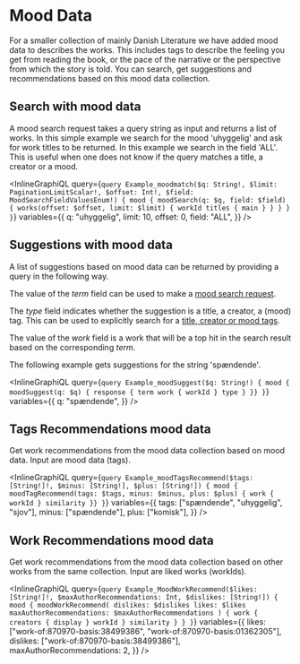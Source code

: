# Mood Data

For a smaller collection of mainly Danish Literature we have added mood data to describes the works.
This includes tags to describe the feeling you get from reading the book, or the pace of the narrative or the perspective from which the story is told.
You can search, get suggestions and recommendations based on this mood data collection.

## Search with mood data

A mood search request takes a query string as input and returns a list of works.
In this simple example we search for the mood 'uhyggelig' and ask for work titles to be returned.
In this example we search in the field 'ALL'.
This is useful when one does not know if the query matches a title, a creator or a mood.

<InlineGraphiQL
  query={`query Example_moodmatch($q: String!, $limit: PaginationLimitScalar!, $offset: Int!, $field: MoodSearchFieldValuesEnum!) {
  mood {
  	moodSearch(q: $q, field: $field) {
    works(offset: $offset, limit: $limit) {
      workId
      titles {
        main
      }
    }
  }
  }
}`}
  variables={{
    q: "uhyggelig",
    limit: 10,
    offset: 0,
    field: "ALL",
  }}
/>

## Suggestions with mood data

A list of suggestions based on mood data can be returned by providing a query in the following way.

The value of the _term_ field
can be used to make a [mood search request](#Search-with-mood-data).

The _type_ field indicates whether
the suggestion is a title, a creator, a (mood) tag.
This can be used to explicitly search for a [title, creator or mood tags](#Search-with-mood-data).

The value of the _work_ field is a work that will be a top hit in the search result based
on the corresponding _term_.

The following example gets suggestions for the string 'spændende'.

<InlineGraphiQL
  query={`query Example_moodSuggest($q: String!) {
	mood {
  moodSuggest(q: $q) {
    response {
      term
      work {
        workId
      }
      type
    }
  }}
}`}
  variables={{
    q: "spændende",
  }}
/>

## Tags Recommendations mood data

Get work recommendations from the mood data collection based on mood data. Input are mood data (tags).

<InlineGraphiQL
  query={`query Example_moodTagsRecommend($tags: [String!]!, $minus: [String!], $plus: [String!]) {
	mood {
  moodTagRecommend(tags: $tags, minus: $minus, plus: $plus) {
    work {
      workId
    }
    similarity
  }}
}`}
  variables={{
    tags: ["spændende", "uhyggelig", "sjov"],
    minus: ["spændende"],
    plus: ["komisk"],
  }}
/>

## Work Recommendations mood data

Get work recommendations from the mood data collection based on other works from the same collection. Input are liked works (workIds).

<InlineGraphiQL
  query={`query Example_MoodWorkRecommend($likes: [String!]!, $maxAuthorRecommendations: Int, $dislikes: [String!]) {
  mood {
    moodWorkRecommend(
      dislikes: $dislikes
      likes: $likes
      maxAuthorRecommendations: $maxAuthorRecommendations
    ) {
      work {
        creators {
          display
        }
        workId
      }
      similarity
    }
  }
}`}
  variables={{
    likes: ["work-of:870970-basis:38499386", "work-of:870970-basis:01362305"],
    dislikes: ["work-of:870970-basis:38499386"],
    maxAuthorRecommendations: 2,
  }}
/>
